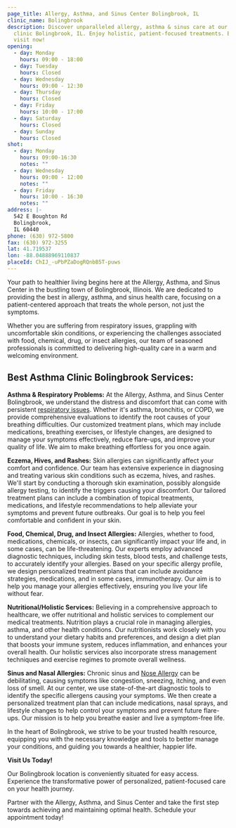 ```yaml
---
page_title: Allergy, Asthma, and Sinus Center Bolingbrook, IL
clinic_name: Bolingbrook
description: Discover unparalleled allergy, asthma & sinus care at our allergy
  clinic Bolingbrook, IL. Enjoy holistic, patient-focused treatments. Book your
  visit now!
opening:
  - day: Monday
    hours: 09:00 - 18:00
  - day: Tuesday
    hours: Closed
  - day: Wednesday
    hours: 09:00 - 12:30
  - day: Thursday
    hours: Closed
  - day: Friday
    hours: 10:00 - 17:00
  - day: Saturday
    hours: Closed
  - day: Sunday
    hours: Closed
shot:
  - day: Monday
    hours: 09:00-16:30
    notes: ""
  - day: Wednesday
    hours: 09:00 - 12:00
    notes: ""
  - day: Friday
    hours: 10:00 - 16:30
    notes: ""
address: |-
  542 E Boughton Rd
  Bolingbrook,
  IL 60440
phone: (630) 972-5800
fax: (630) 972-3255
lat: 41.719537
lon: -88.04888969110837
placeId: ChIJ_-uPbPZaDogRQnbB5T-puws
---
```

Your path to healthier living begins here at the Allergy, Asthma, and Sinus Center in the bustling town of Bolingbrook, Illinois. We are dedicated to providing the best in allergy, asthma, and sinus health care, focusing on a patient-centered approach that treats the whole person, not just the symptoms.

Whether you are suffering from respiratory issues, grappling with uncomfortable skin conditions, or experiencing the challenges associated with food, chemical, drug, or insect allergies, our team of seasoned professionals is committed to delivering high-quality care in a warm and welcoming environment.

## Best Asthma Clinic Bolingbrook **Services:**

**Asthma & Respiratory Problems:** At the Allergy, Asthma, and Sinus Center Bolingbrook, we understand the distress and discomfort that can come with persistent [respiratory issues](/conditions/asthma-respiratory-problems/). Whether it's asthma, bronchitis, or COPD, we provide comprehensive evaluations to identify the root causes of your breathing difficulties. Our customized treatment plans, which may include medications, breathing exercises, or lifestyle changes, are designed to manage your symptoms effectively, reduce flare-ups, and improve your quality of life. We aim to make breathing effortless for you once again.

**Eczema, Hives, and Rashes:** Skin allergies can significantly affect your comfort and confidence. Our team has extensive experience in diagnosing and treating various skin conditions such as eczema, hives, and rashes. We'll start by conducting a thorough skin examination, possibly alongside allergy testing, to identify the triggers causing your discomfort. Our tailored treatment plans can include a combination of topical treatments, medications, and lifestyle recommendations to help alleviate your symptoms and prevent future outbreaks. Our goal is to help you feel comfortable and confident in your skin.

**Food, Chemical, Drug, and Insect Allergies:** Allergies, whether to food, medications, chemicals, or insects, can significantly impact your life and, in some cases, can be life-threatening. Our experts employ advanced diagnostic techniques, including skin tests, blood tests, and challenge tests, to accurately identify your allergies. Based on your specific allergy profile, we design personalized treatment plans that can include avoidance strategies, medications, and in some cases, immunotherapy. Our aim is to help you manage your allergies effectively, ensuring you live your life without fear.

**Nutritional/Holistic Services:** Believing in a comprehensive approach to healthcare, we offer nutritional and holistic services to complement our medical treatments. Nutrition plays a crucial role in managing allergies, asthma, and other health conditions. Our nutritionists work closely with you to understand your dietary habits and preferences, and design a diet plan that boosts your immune system, reduces inflammation, and enhances your overall health. Our holistic services also incorporate stress management techniques and exercise regimes to promote overall wellness.

**Sinus and Nasal Allergies:** Chronic sinus and [Nose Allergy](/conditions/sinus-nasal-allergy/) can be debilitating, causing symptoms like congestion, sneezing, itching, and even loss of smell. At our center, we use state-of-the-art diagnostic tools to identify the specific allergens causing your symptoms. We then create a personalized treatment plan that can include medications, nasal sprays, and lifestyle changes to help control your symptoms and prevent future flare-ups. Our mission is to help you breathe easier and live a symptom-free life.

In the heart of Bolingbrook, we strive to be your trusted health resource, equipping you with the necessary knowledge and tools to better manage your conditions, and guiding you towards a healthier, happier life.

**Visit Us Today!**

Our Bolingbrook location is conveniently situated for easy access. Experience the transformative power of personalized, patient-focused care on your health journey.

Partner with the Allergy, Asthma, and Sinus Center and take the first step towards achieving and maintaining optimal health. Schedule your appointment today!
